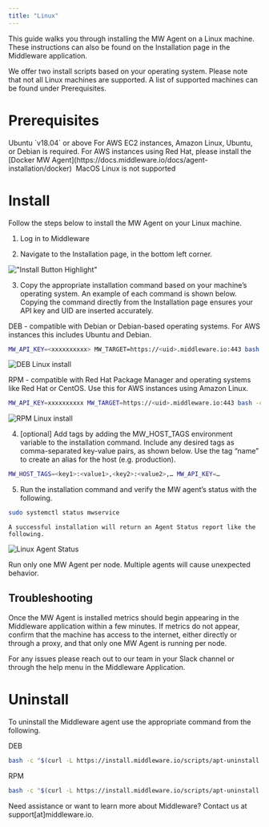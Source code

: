 ```yaml
---
title: "Linux"
---
```


This guide walks you through installing the MW Agent on a Linux machine. These instructions can also be found on the Installation page in the Middleware application. 

We offer two install scripts based on your operating system. Please note that not all Linux machines are supported. A list of supported machines can be found under Prerequisites.

# Prerequisites

<Steps>

  <Step title="Ubuntu">
  Ubuntu `v18.04` or above
  </Step>

  <Step title="AWS Instances">
  For AWS EC2 instances, Amazon Linux, Ubuntu, or Debian is required. For AWS instances using Red Hat, please install the [Docker MW Agent](https://docs.middleware.io/docs/agent-installation/docker) 
  </Step>

  <Step title="Operating System">
  MacOS Linux is not supported
  </Step>

</Steps>

# Install

Follow the steps below to install the MW Agent on your Linux machine.

1.  Log in to Middleware

2.  Navigate to the Installation page, in the bottom left corner.

!["Install Button Highlight"](/images/agent-installation/k1.png)

3. Copy the appropriate installation command based on your machine’s operating system. An example of each command is shown below. Copying the command directly from the Installation page ensures your API key and UID are inserted accurately.

DEB - compatible with Debian or Debian-based operating systems. For AWS instances this includes Ubuntu and Debian.
```bash Shell
MW_API_KEY=<xxxxxxxxxx> MW_TARGET=https://<uid>.middleware.io:443 bash -c "$(curl -L https://install.middleware.io/scripts/deb-install.sh)"
```
![DEB Linux install](/images/agent-installation/k3.jpg)

RPM - compatible with Red Hat Package Manager and operating systems like Red Hat or CentOS. Use this for AWS instances using Amazon Linux. 
```bash Shell
MW_API_KEY=xxxxxxxxxx MW_TARGET=https://<uid>.middleware.io:443 bash -c "$(curl https://install.middleware.io/scripts/rpm-install.sh)"
```
![RPM Linux install](/images/agent-installation/k3.jpg)

4. [optional] Add tags by adding the MW_HOST_TAGS environment variable to the installation command. Include any desired tags as comma-separated key-value pairs, as shown below. Use the tag “name” to create an alias for the host (e.g. production). 
```bash Shell
MW_HOST_TAGS=<key1>:<value1>,<key2>:<value2>,… MW_API_KEY=…
```

5. Run the installation command and verify the MW agent’s status with the following. 
```bash Shell
sudo systemctl status mwservice
```

	A successful installation will return an Agent Status report like the following.
![Linux Agent Status](/images/agent-installation/k5.jpg)

<Warning>  Run only one MW Agent per node. Multiple agents will cause unexpected behavior.</Warning>

## Troubleshooting
Once the MW Agent is installed metrics should begin appearing in the Middleware application within a few minutes. If metrics do not appear, confirm that the machine has access to the internet, either directly or through a proxy, and that only one MW Agent is running per node. 

For any issues please reach out to our team in your Slack channel or through the help menu in the Middleware Application.


# Uninstall
To uninstall the Middleware agent use the appropriate command from the following.

DEB
```bash Shell
bash -c "$(curl -L https://install.middleware.io/scripts/apt-uninstall.sh)"
```

RPM
```bash Shell
bash -c "$(curl -L https://install.middleware.io/scripts/apt-uninstall.sh)"
```

<Note> Need assistance or want to learn more about Middleware? Contact us at support[at]middleware.io. </Note>